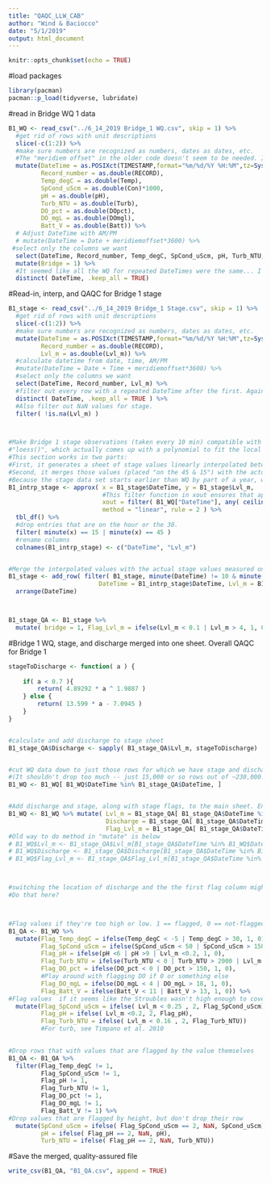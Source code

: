 ```yaml
---
title: "QAQC_LLW_CAB"
author: "Wind & Baciocco"
date: "5/1/2019"
output: html_document
---
```



```r
knitr::opts_chunk$set(echo = TRUE)
```

#load packages
```r
library(pacman)
pacman::p_load(tidyverse, lubridate)
```


#read in Bridge WQ 1 data
```r
B1_WQ <- read_csv("../6_14_2019 Bridge_1 WQ.csv", skip = 1) %>%
  #get rid of rows with unit descriptions
  slice(-c(1:2)) %>%
  #make sure numbers are recognized as numbers, dates as dates, etc.
  #The "meridiem offset" in the older code doesn't seem to be needed. It looks like times are pulled correctly from the excel files.
  mutate(DateTime = as.POSIXct(TIMESTAMP,format="%m/%d/%Y %H:%M",tz=Sys.timezone()),
         Record_number = as.double(RECORD),
         Temp_degC = as.double(Temp),
         SpCond_uScm = as.double(Con)*1000,
         pH = as.double(pH),
         Turb_NTU = as.double(Turb),
         DO_pct = as.double(DOpct),
         DO_mgL = as.double(DOmgl),
         Batt_V = as.double(Batt)) %>%
  # Adjust DateTime with AM/PM
  # mutate(DateTime = Date + meridiemoffset*3600) %>%
 #select only the columns we want
  select(DateTime, Record_number, Temp_degC, SpCond_uScm, pH, Turb_NTU, DO_pct, DO_mgL, Batt_V) %>%
  mutate(Bridge = 1) %>%
  #It seemed like all the WQ for repeated DateTimes were the same... I thought it would be okay to drop every row with a repeated date time after the first row. (See "duplicates.R" for verification that every row with a repeated date time also has repeated WQ sensor values.)
  distinct( DateTime, .keep_all = TRUE)


```



#Read-in, interp, and QAQC for Bridge 1 stage
```r

B1_stage <- read_csv("../6_14_2019 Bridge_1 Stage.csv", skip = 1) %>%
  #get rid of rows with unit descriptions
  slice(-c(1:2)) %>%
  #make sure numbers are recognized as numbers, dates as dates, etc.
  mutate(DateTime = as.POSIXct(TIMESTAMP,format="%m/%d/%Y %H:%M",tz=Sys.timezone() ),
         Record_number = as.double(RECORD),
         Lvl_m = as.double(Lvl_m)) %>%
  #calculate datetime from date, time, AM/PM
  #mutate(DateTime = Date + Time + meridiemoffset*3600) %>%
  #select only the columns we want
  select(DateTime, Record_number, Lvl_m) %>%
  #filter out every row with a repeated DateTime after the first. Again, see "duplicates.R" for a more in-depth examination of why duplicate rows in this data.
  distinct( DateTime, .keep_all = TRUE ) %>%  
  #Also filter out NaN values for stage.
  filter( !is.na(Lvl_m) )



#Make Bridge 1 stage observations (taken every 10 min) compatible with WQ data taken every 15
#"loess()", which actually comes up with a polynomial to fit the local area, could be a possibly better, possibly slightly more accurate way to generate interpolated values.
#This section works in two parts:
#First, it generates a sheet of stage values linearly interpolated between the 10 and 20 or 40 and 50 minute marks.
#Second, it merges those values (placed "on the 45 & 15") with the actual stage values which were recorded on the hour and 30 minute marks.
#Because the stage data set starts earlier than WQ by part of a year, we only see interpolated values a bit of the way down in the merged dataset.
B1_intrp_stage <- approx( x = B1_stage$DateTime, y = B1_stage$Lvl_m,
                          #This filter function in xout ensures that approx() doesn't generalize too much. It filters B1_WQ's dates for those which fall in hours where there are actual stage values to generate a linear rule. The "unit" parameter below can be changed to make this more or less exact.
                          xout = filter( B1_WQ["DateTime"], any( ceiling_date(DateTime, unit = "hours") %in% ceiling_date(B1_stage$DateTime, unit = "hours"))) %>% pull(),
                          method = "linear", rule = 2 ) %>% 
  tbl_df() %>%
  #drop entries that are on the hour or the 30.
  filter( minute(x) == 15 | minute(x) == 45 )
  #rename columns
  colnames(B1_intrp_stage) <- c("DateTime", "Lvl_m")


#Merge the interpolated values with the actual stage values measured on the hours and the 30s, arrange the sheet, and record it.
B1_stage <- add_row( filter( B1_stage, minute(DateTime) != 10 & minute(DateTime) != 20 & minute(DateTime) != 40 & minute(DateTime) != 50 ),
                         DateTime = B1_intrp_stage$DateTime, Lvl_m = B1_intrp_stage$Lvl_m ) %>%
  arrange(DateTime)



B1_stage_QA <- B1_stage %>%
  mutate( bridge = 1, Flag_Lvl_m = ifelse(Lvl_m < 0.1 | Lvl_m > 4, 1, 0))

```



#Bridge 1 WQ, stage, and discharge merged into one sheet. Overall QAQC for Bridge 1
```r

stageToDischarge <- function( a ) {
    
    if( a < 0.7 ){
        return( 4.89292 * a ^ 1.9887 )
    } else {
        return( 13.599 * a - 7.0945 )
    }
}


#calculate and add discharge to stage sheet
B1_stage_QA$Discharge <- sapply( B1_stage_QA$Lvl_m, stageToDischarge)


#cut WQ data down to just those rows for which we have stage and discharge data
#(It shouldn't drop too much -- just 15,000 or so rows out of ~230,000.)
B1_WQ <- B1_WQ[ B1_WQ$DateTime %in% B1_stage_QA$DateTime, ]


#Add discharge and stage, along with stage flags, to the main sheet. Entries are matched by DateTime
B1_WQ <- B1_WQ %>% mutate( Lvl_m = B1_stage_QA[ B1_stage_QA$DateTime %in% B1_WQ$DateTime, ][["Lvl_m"]],
                           Discharge = B1_stage_QA[ B1_stage_QA$DateTime %in% B1_WQ$DateTime, ][["Discharge"]],
                           Flag_Lvl_m = B1_stage_QA[ B1_stage_QA$DateTime %in% B1_WQ$DateTime, ][["Flag_Lvl_m"]])
#Old way to do method in "mutate" is below
# B1_WQ$Lvl_m <- B1_stage_QA$Lvl_m[B1_stage_QA$DateTime %in% B1_WQ$DateTime]
# B1_WQ$Discharge <- B1_stage_QA$Discharge[B1_stage_QA$DateTime %in% B1_WQ$DateTime]
# B1_WQ$Flag_Lvl_m <- B1_stage_QA$Flag_Lvl_m[B1_stage_QA$DateTime %in% B1_WQ$DateTime]



#switching the location of discharge and the the first flag column might be nice.
#Do that here?



#Flag values if they're too high or low. 1 == flagged, 0 == not-flagged
B1_QA <- B1_WQ %>%
  mutate(Flag_Temp_degC = ifelse(Temp_degC < -5 | Temp_degC > 30, 1, 0),
         Flag_SpCond_uScm = ifelse(SpCond_uScm < 50 | SpCond_uScm > 1500 | Lvl_m < 0.25 , 1, 0),
         Flag_pH = ifelse(pH <6 | pH >9 | Lvl_m <0.2, 1, 0),
         Flag_Turb_NTU = ifelse(Turb_NTU < 0 | Turb_NTU > 2000 | Lvl_m < 0.16 , 1, 0), #Timpano et al. 2010
         Flag_DO_pct = ifelse(DO_pct < 0 | DO_pct > 150, 1, 0),
         #Play around with flagging DO if 0 or something else
         Flag_DO_mgL = ifelse(DO_mgL < 4 | DO_mgL > 18, 1, 0),
         Flag_Batt_V = ifelse(Batt_V < 11 | Batt_V > 13, 1, 0)) %>%
#Flag values  if it seems like the Stroubles wasn't high enough to cover the sensor on the sonde.
  mutate(Flag_SpCond_uScm = ifelse( Lvl_m < 0.25 , 2, Flag_SpCond_uScm),
         Flag_pH = ifelse( Lvl_m <0.2, 2, Flag_pH),
         Flag_Turb_NTU = ifelse( Lvl_m < 0.16 , 2, Flag_Turb_NTU))
         #For turb, see Timpano et al. 2010
  

#Drop rows that with values that are flagged by the value themselves
B1_QA <- B1_QA %>%
  filter(Flag_Temp_degC != 1,
         Flag_SpCond_uScm != 1,
         Flag_pH != 1,
         Flag_Turb_NTU != 1,
         Flag_DO_pct != 1,
         Flag_DO_mgL != 1,
         Flag_Batt_V != 1) %>%
#Drop values that are flagged by height, but don't drop their row
  mutate(SpCond_uScm = ifelse( Flag_SpCond_uScm == 2, NaN, SpCond_uScm),
         pH = ifelse( Flag_pH == 2, NaN, pH),
         Turb_NTU = ifelse( Flag_pH == 2, NaN, Turb_NTU))

```


#Save the merged, quality-assured file
```r
write_csv(B1_QA, "B1_QA.csv", append = TRUE)
```